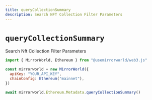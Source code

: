 ```yaml
---
title: queryCollectionSummary
description: Search NFT Collection Filter Parameters
---
```


# `queryCollectionSummary`

Search Nft Collection Filter Parameters

```js
import { MirrorWorld, Ethereum } from "@usemirrorworld/web3.js"

const mirrorworld = new MirrorWorld({
  apiKey: "YOUR_API_KEY",
  chainConfig: Ethereum("mainnet"),
})

await mirrorworld.Ethereum.Metadata.queryCollectionSummary()
```
